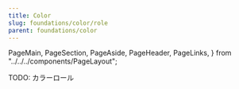 ```yaml
---
title: Color
slug: foundations/color/role
parent: foundations/color
---
```


  PageMain,
  PageSection,
  PageAside,
  PageHeader,
  PageLinks,
} from "../../../components/PageLayout";

<PageHeader>
  <IndexPageHeader title={frontmatter.title} image={Illustration} />
</PageHeader>
<PageMain>
  <PageSection>
    <PageTab paths={paths} />
    TODO: カラーロール
  </PageSection>
</PageMain>
